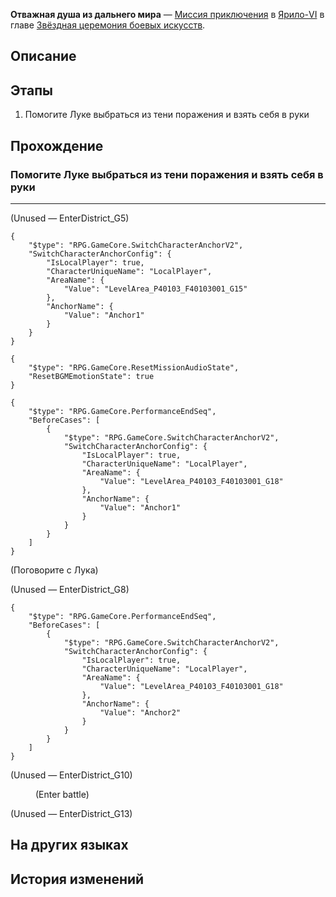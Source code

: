 {{Дополнить|Диалоги.}}
{{Миссия Инфобокс
|id              = 8025107
|Название        = 
|Изображение     = Миссия Освоения Отважная душа из дальнего мира.png
|Тип             = Миссия приключения
|События         = 
|Глава           = Звёздная церемония боевых искусств
|Условия         = 
|Персонажи       = Внутренний монстр Луки; Первопроходец
|СтартЛокация    = Внутренний мир Луки
|Мир             = Ярило-VI
|Локации         = Внутренний мир Луки
|Предыдущая      = 
|Следующая       = 
|Награды         = Звёздный нефрит*10; Утраченный кристалл*2; Кредиты*20 000
}}
'''Отважная душа из дальнего мира''' — [[Миссия приключения]] в [[Ярило-VI]] в главе [[Звёздная церемония боевых искусств]].

==Описание==
{{Описание|<!--официальное описание из Перекрёстка судеб-->}}

==Этапы==
# Помогите Луке выбраться из тени поражения и взять себя в руки

==Прохождение==
{{Дополнить}}

===Помогите Луке выбраться из тени поражения и взять себя в руки===
{{Описание миссии|локация=Внутренний мир Луки|- Стоит ли мне участвовать, если я знаю, что мне суждено потерпеть поражение?<br />- Тогда ответь на вопрос: ты отречёшься от жизни, если узнаешь, что она обречена?<br />- Но зачем мне видеть финал этой истории, если я знаю, что это трагедия?<br />- Потому что ты боец, дубина.}}
{{Диалог Начало}}
----
:{{tx}}

;(Unused &mdash; EnterDistrict_G5)
:{{tx}}
<pre>{
	"$type": "RPG.GameCore.SwitchCharacterAnchorV2",
	"SwitchCharacterAnchorConfig": {
		"IsLocalPlayer": true,
		"CharacterUniqueName": "LocalPlayer",
		"AreaName": {
			"Value": "LevelArea_P40103_F40103001_G15"
		},
		"AnchorName": {
			"Value": "Anchor1"
		}
	}
}</pre>
:{{tx}}
<pre>{
	"$type": "RPG.GameCore.ResetMissionAudioState",
	"ResetBGMEmotionState": true
}</pre>
:{{tx}}
<pre>{
	"$type": "RPG.GameCore.PerformanceEndSeq",
	"BeforeCases": [
		{
			"$type": "RPG.GameCore.SwitchCharacterAnchorV2",
			"SwitchCharacterAnchorConfig": {
				"IsLocalPlayer": true,
				"CharacterUniqueName": "LocalPlayer",
				"AreaName": {
					"Value": "LevelArea_P40103_F40103001_G18"
				},
				"AnchorName": {
					"Value": "Anchor1"
				}
			}
		}
	]
}</pre>

;(Поговорите с Лука)


;(Unused &mdash; EnterDistrict_G8)
:{{tx}}
:{{tx}}
<pre>{
	"$type": "RPG.GameCore.PerformanceEndSeq",
	"BeforeCases": [
		{
			"$type": "RPG.GameCore.SwitchCharacterAnchorV2",
			"SwitchCharacterAnchorConfig": {
				"IsLocalPlayer": true,
				"CharacterUniqueName": "LocalPlayer",
				"AreaName": {
					"Value": "LevelArea_P40103_F40103001_G18"
				},
				"AnchorName": {
					"Value": "Anchor2"
				}
			}
		}
	]
}</pre>

;(Unused &mdash; EnterDistrict_G10)
:{{tx}}
:;(Enter battle)
:::{{tx|Enemy list missing}}

;(Unused &mdash; EnterDistrict_G13)
<!--Unknown TalkSentence: 802512461-->
{{Диалог Конец}}

==На других языках==
{{На других языках
|en   = The Barren Land Birthed a Brave Soul
|zhs  = 古来僻壤生豪勇
|zht  = 古來僻壤生豪勇
|ja   = 古来、辺境には豪勇の士が生まれ落ちる
|ko   = 예로부터 용자는 벽촌에서 나니
|es   = Almas guerreras de tierras áridas de otro mundo
|fr   = La bravoure naît des terres arides
|ru   = Отважная душа из дальнего мира
|th   = แดนร้างถิ่นกำเนิดผู้กล้า
|vi   = Xưa Nay Đất Hoang Sinh Dũng Khí
|de   = Mutige Seele der kargen Außenwelt
|id   = Pemberani dari Tempat Terpencil
|pt   = Da Terra Estéril Nasceu uma Alma Corajosa
}}

==История изменений==
{{История изменений|2.7}}

